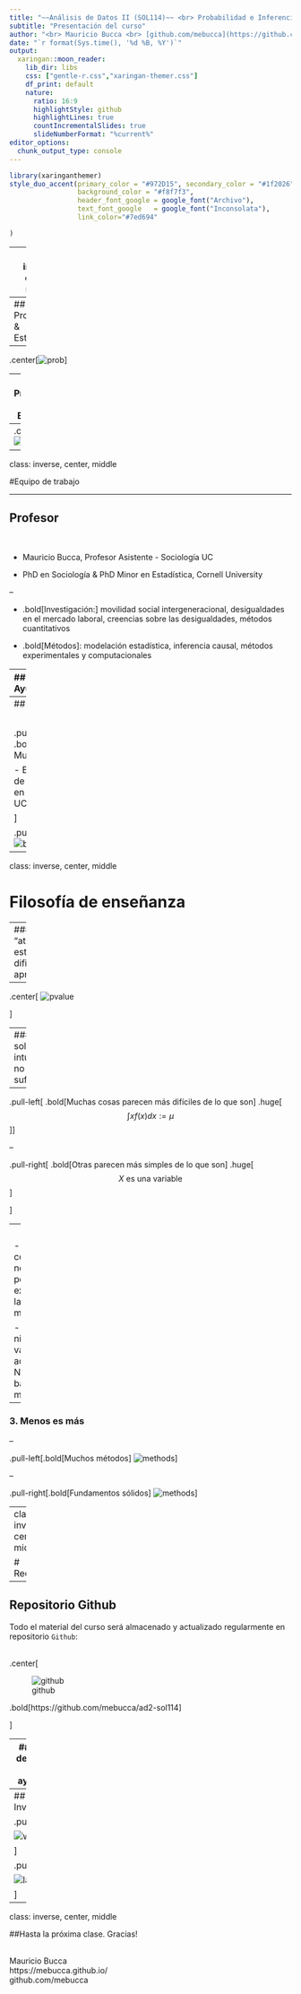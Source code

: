 ```yaml
---
title: "~~Análisis de Datos II (SOL114)~~ <br> Probabilidad e Inferencia Estadística"
subtitle: "Presentación del curso"
author: "<br> Mauricio Bucca <br> [github.com/mebucca](https://github.com/mebucca) <br> mebucca@uc.cl"
date: "`r format(Sys.time(), '%d %B, %Y')`"
output:
  xaringan::moon_reader:
    lib_dir: libs
    css: ["gentle-r.css","xaringan-themer.css"]
    df_print: default
    nature:
      ratio: 16:9
      highlightStyle: github
      highlightLines: true
      countIncrementalSlides: true
      slideNumberFormat: "%current%"
editor_options: 
  chunk_output_type: console
---
```

```r
library(xaringanthemer)
style_duo_accent(primary_color = "#972D15", secondary_color = "#1f2026",
                 background_color = "#f8f7f3",
                 header_font_google = google_font("Archivo"),
                 text_font_google   = google_font("Inconsolata"), 
                 link_color="#7ed694"

)


```


---
class: inverse, center, middle

# Probabilidad & Estadística

---
## Probabilidad & Estadística


--

.center[![prob](prob.png)]


---
## Probabilidad & Estadística

--
.center[![stats](stats.png)]




---
class: inverse, center, middle



#Equipo de trabajo


---

## Profesor

<br>

  - Mauricio Bucca, Profesor Asistente - Sociología UC
  
  - PhD en Sociología & PhD Minor en Estadística, Cornell University

--

  - .bold[Investigación:] movilidad social intergeneracional,  desigualdades en el mercado laboral, creencias sobre las desigualdades, métodos cuantitativos
  

  - .bold[Métodos]: modelación estadística, inferencia causal, métodos experimentales y computacionales

---
## Ayudantes


<br>

.pull-left[
.bold[Elisa Tagle]

- Estudiante de magister en Sociólogía UC

]

.figure-right[
![elisa](elisa.png)
]

---
## Ayudantes

<br>

.pull-left[
.bold[Vicente Muhlenbrock]

- Estudiante de magister en Sociólogía UC

]

.pull-right[
![benjamin](vicente.jpeg)
]

---
class: inverse, center, middle

# Filosofía de enseñanza

---
### 1. Los "atajos" estadísticos dificultan el aprendizaje

--

.center[
![pvalue](pvalue.png)

]

---
### 2. La sola intuición no es suficiente

--

.pull-left[
.bold[Muchas cosas parecen más difíciles de lo que son]
.huge[$$\int xf(x)dx := \mu $$]
]

--

.pull-right[
.bold[Otras parecen más simples de lo que son]
.huge[ $$X   \text{ es una variable}$$]

]

--
<br>

- Vacíos de conocimiento, notación, poca exposición a las matemáticas.

- Este curso nivela estos vacíos activamente. No hay carta bajo la manga.

---

### 3. Menos es más

--

.pull-left[.bold[Muchos métodos]
![methods](methods.png)
]

--

.pull-right[.bold[Fundamentos sólidos]
![methods](foundations.jpg)]



---
class: inverse, center, middle

# Recursos

---

## Repositorio Github

Todo el material del curso será almacenado y actualizado regularmente en repositorio `Github`:

<br>
.center[

![github](github.png)

.bold[https://github.com/mebucca/ad2-sol114]

]

---
## Horario de consulta y ayudantías


.center[![officehours](officehours.jpg)]


---
## Investigación


.pull-left[

![workshop](workshop.png)

]


.pull-right[

![lab](qcs2.png)

]

---
class: inverse, center, middle


##Hasta la próxima clase. Gracias!

<br>
Mauricio Bucca <br>
https://mebucca.github.io/ <br>
github.com/mebucca




